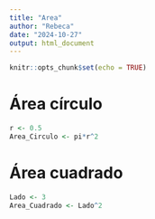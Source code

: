 ```yaml
---
title: "Area"
author: "Rebeca"
date: "2024-10-27"
output: html_document
---
```


```r
knitr::opts_chunk$set(echo = TRUE)
```

# Área círculo

```r
r <- 0.5
Area_Circulo <- pi*r^2
```

# Área cuadrado

```r
Lado <- 3
Area_Cuadrado <- Lado^2
```
